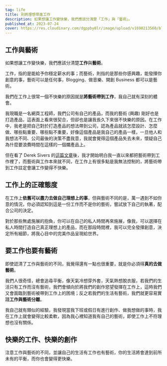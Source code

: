 ```yaml
---
tag: life
title: 別將理想帶進工作
description: 如果想讓工作變快樂，我們應該分清楚「工作」與「藝術」。
published_at: 2023-07-24
cover: https://res.cloudinary.com/dgppby8lr/image/upload/v1690213560/blog/test_dewcgh.png
---
```


## 工作與藝術

如果想讓工作變快樂，我們應該分清楚**工作**與**藝術**。

工作，指的是能給予你穩定薪水的事；而藝術，則指的是那些你感興趣，能發揮你創意的事，藝術可以是任何事，Blogging、做音樂、開創 Business 都可以是藝術。

我們在工作上很常一個不快樂的原因就是**將藝術帶到工作**，我自己就有深刻的體會。

我現職是一名網頁工程師，我們公司有自己的產品，而我的藝術 (興趣) 剛好也是打造產品，這表面上看來很契合，但卻也是讓我長久下來很不快樂的原因。在工作中，我老是把自己對於打造產品的想法帶到公司，認為產品就該怎麼設計、怎麼做、哪些點重要、哪些點不重要，好像這個產品是我自己的產品一樣，一旦他人和我想法不同、公司最後的決策不盡我意，我就會覺得這個產品失去未來，懷疑自己為什麼要浪費時間在這樣的一個爛產品上。

但在看了 Derek Sivers 的[這篇文章](https://sive.rs/balance)後，我才開始明白我一直以來都把藝術帶到工作裡了，而藝術與工作本來就不同，在工作上有很多點是我無法控制的，將藝術帶到工作註定會讓工作變得不快樂。

## 工作上的正確態度

在工作上**依舊可以盡力去做自己理想上的事**，但與藝術不同的是，萬一遇到不如你意的情況，你必須認知到這是一份工作而不是你的藝術，嘗試放下自己的執著，配合公司的決定。

對於那些無處施展的抱負，你可以在自己的私人時間再來施展，像我，可以選擇在私人時間打造自己真正理想上的產品，而在那段時間裡，我可以完全發揮創意，決定所有細節，將我心目中的完美作品呈現給世界。

## 要工作也要有藝術

即使認清了工作與藝術的不同，我覺得還有一點也很重要，就是你必須得**真的去做藝術**。

我們人很奇怪，總會追尋平衡，像天氣冷想穿外套，天氣熱想脫衣服，若我們的生活只有工作而沒有藝術，我們會傾向於將我們的創作慾望發揮在工作上，這時我們又會面臨到藝術被帶到工作上的困境；反之若我們的生活有藝術，我們就更容易實踐**工作與藝術分離**。

我自己就有類似的經驗，我發現當我下班或假日有進行創作、做我想做的事時，我在工作上就會變得比較柔軟，因為我心裡知道我有自己的藝術，即使工作上不符理想也沒有關係。

## 快樂的工作、快樂的創作

注意工作與藝術的不同，並讓自己的生活有工作也有藝術，你的生活將會達到前所未有的平衡，而你也會變得更快樂。





